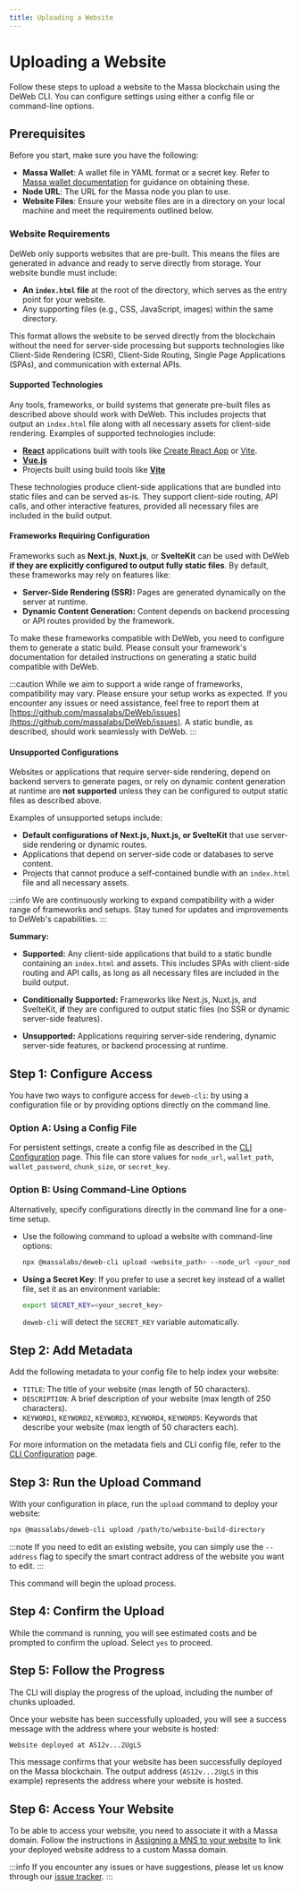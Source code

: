 ```yaml
---
title: Uploading a Website
---
```


# Uploading a Website

Follow these steps to upload a website to the Massa blockchain using the DeWeb CLI.
You can configure settings using either a config file or command-line options.

## Prerequisites

Before you start, make sure you have the following:

- **Massa Wallet**: A wallet file in YAML format or a secret key.
  Refer to [Massa wallet documentation](/docs/massaStation/massa-wallet/account-backup) for guidance on obtaining these.
- **Node URL**: The URL for the Massa node you plan to use.
- **Website Files**: Ensure your website files are in a directory on your local machine and
  meet the requirements outlined below.

### Website Requirements

DeWeb only supports websites that are pre-built. This means the files are generated in advance and
ready to serve directly from storage. Your website bundle must include:

- **An `index.html` file** at the root of the directory, which serves as the entry point for your website.
- Any supporting files (e.g., CSS, JavaScript, images) within the same directory.

This format allows the website to be served directly from the blockchain without the need for server-side processing
but supports technologies like Client-Side Rendering (CSR), Client-Side Routing, Single Page Applications (SPAs),
and communication with external APIs.

#### Supported Technologies

Any tools, frameworks, or build systems that generate pre-built files as described above should work with DeWeb.
This includes projects that output an `index.html` file along with all necessary assets for client-side rendering.
Examples of supported technologies include:

- **[React](https://reactjs.org/)** applications built with tools like [Create React App](https://create-react-app.dev/) or [Vite](https://vitejs.dev/).
- **[Vue.js](https://vuejs.org/)**
- Projects built using build tools like **[Vite](https://vitejs.dev/)**

These technologies produce client-side applications that are bundled into static files and can be served as-is.
They support client-side routing, API calls, and other interactive features, provided all necessary files are included in the build output.

#### Frameworks Requiring Configuration

Frameworks such as **Next.js**, **Nuxt.js**, or **SvelteKit** can be used with DeWeb **if they are explicitly configured to output fully static files**.
By default, these frameworks may rely on features like:

- **Server-Side Rendering (SSR):** Pages are generated dynamically on the server at runtime.
- **Dynamic Content Generation:** Content depends on backend processing or API routes provided by the framework.

To make these frameworks compatible with DeWeb, you need to configure them to generate a static build.
Please consult your framework's documentation for detailed instructions on generating a static build compatible with DeWeb.

:::caution
While we aim to support a wide range of frameworks, compatibility may vary.
Please ensure your setup works as expected.
If you encounter any issues or need assistance, feel free to report them at [https://github.com/massalabs/DeWeb/issues](https://github.com/massalabs/DeWeb/issues).
A static bundle, as described, should work seamlessly with DeWeb.
:::

#### Unsupported Configurations

Websites or applications that require server-side rendering, depend on backend servers to generate pages,
or rely on dynamic content generation at runtime are **not supported** unless they can be configured to output static files as described above.

Examples of unsupported setups include:

- **Default configurations of Next.js, Nuxt.js, or SvelteKit** that use server-side rendering or dynamic routes.
- Applications that depend on server-side code or databases to serve content.
- Projects that cannot produce a self-contained bundle with an `index.html` file and all necessary assets.

:::info
We are continuously working to expand compatibility with a wider range of frameworks and setups.
Stay tuned for updates and improvements to DeWeb's capabilities.
:::

**Summary:**

- **Supported:** Any client-side applications that build to a static bundle containing an `index.html` and assets. This includes SPAs with client-side routing and API calls, as long as all necessary files are included in the build output.
- **Conditionally Supported:** Frameworks like Next.js, Nuxt.js, and SvelteKit, **if** they are configured to output static files (no SSR or dynamic server-side features).

- **Unsupported:** Applications requiring server-side rendering, dynamic server-side features, or backend processing at runtime.

## Step 1: Configure Access

You have two ways to configure access for `deweb-cli`: by using a configuration file or by providing options directly on the command line.

### Option A: Using a Config File

For persistent settings, create a config file as described in the [CLI Configuration](./config) page. This file can store values for `node_url`, `wallet_path`, `wallet_password`, `chunk_size`, or `secret_key`.

### Option B: Using Command-Line Options

Alternatively, specify configurations directly in the command line for a one-time setup.

- Use the following command to upload a website with command-line options:

  ```bash
  npx @massalabs/deweb-cli upload <website_path> --node_url <your_node_url> --wallet <path_to_wallet> --password <your_password>
  ```

- **Using a Secret Key**: If you prefer to use a secret key instead of a wallet file, set it as an environment variable:

  ```bash
  export SECRET_KEY=<your_secret_key>
  ```

  `deweb-cli` will detect the `SECRET_KEY` variable automatically.

## Step 2: Add Metadata

Add the following metadata to your config file to help index your website:

- `TITLE`: The title of your website (max length of 50 characters).
- `DESCRIPTION`: A brief description of your website (max length of 250 characters).
- `KEYWORD1`, `KEYWORD2`, `KEYWORD3`, `KEYWORD4`, `KEYWORD5`: Keywords that describe your website (max length of 50 characters each).

For more information on the metadata fiels and CLI config file, refer to the [CLI Configuration](./config) page.

## Step 3: Run the Upload Command

With your configuration in place, run the `upload` command to deploy your website:

```bash
npx @massalabs/deweb-cli upload /path/to/website-build-directory
```

:::note
If you need to edit an existing website,
you can simply use the `--address` flag to specify the smart contract address of the website you want to edit.
:::

This command will begin the upload process.

## Step 4: Confirm the Upload

While the command is running, you will see estimated costs and be prompted to confirm the upload. Select `yes` to proceed.

## Step 5: Follow the Progress

The CLI will display the progress of the upload, including the number of chunks uploaded.

Once your website has been successfully uploaded, you will see a success message with the address where your website is hosted:

```bash
Website deployed at AS12v...2UgLS
```

This message confirms that your website has been successfully deployed on the Massa blockchain.
The output address (`AS12v...2UgLS` in this example) represents the address where your website is hosted.

## Step 6: Access Your Website

To be able to access your website, you need to associate it with a Massa domain. Follow the instructions in [Assigning a MNS to your website](../upload/mns) to link your deployed website address to a custom Massa domain.

:::info
If you encounter any issues or have suggestions, please let us know through our [issue tracker](https://github.com/massalabs/DeWeb/issues).
:::
